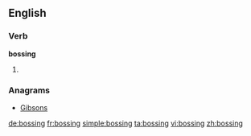 ==English==

===Verb===
'''bossing'''

# {{present participle of|[[boss]]}}

===Anagrams===
* [[Gibsons#English|Gibsons]]

[[de:bossing]]
[[fr:bossing]]
[[simple:bossing]]
[[ta:bossing]]
[[vi:bossing]]
[[zh:bossing]]